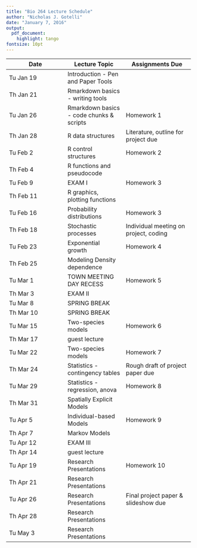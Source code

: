 ```yaml
---
title: "Bio 264 Lecture Schedule"
author: "Nicholas J. Gotelli"
date: "January 7, 2016"
output: 
  pdf_document: 
    highlight: tango
fontsize: 10pt
---
```


Date   | Lecture Topic | Assignments Due
------------- | ------------- | ---------------
Tu Jan 19 | Introduction - Pen and Paper Tools |  |
Th Jan 21 | Rmarkdown basics - writing tools |  |
Tu Jan 26 | Rmarkdown basics - code chunks & scripts | Homework 1
Th Jan 28 | R data structures | Literature, outline for project due
Tu Feb 2 | R control structures |   Homework 2
Th Feb 4 | R functions and pseudocode |  |
Tu Feb 9 | EXAM I |  Homework 3
Th Feb 11 | R graphics, plotting functions |  |
Tu Feb 16 | Probability distributions |  Homework 3
Th Feb 18 | Stochastic processes | Individual meeting on project, coding  |
Tu Feb  23 | Exponential growth |  Homework 4
Th Feb 25 | Modeling Density dependence |  |
Tu Mar 1 | TOWN MEETING DAY RECESS |  Homework 5
Th Mar 3 | EXAM II |  |
Tu Mar 8 | SPRING BREAK |  |
Th Mar 10 | SPRING BREAK |  |
Tu Mar 15 | Two-species models |  Homework 6
Th Mar 17 | guest lecture |  |
Tu Mar 22 | Two-species models |  Homework 7
Th Mar 24 | Statistics - contingency tables | Rough draft of project paper due
Tu Mar 29 | Statistics - regression, anova |  Homework 8
Th Mar 31 | Spatially Explicit Models |  |
Tu Apr 5 | Individual-based Models |  Homework 9
Th Apr 7 | Markov Models |  |
Tu Apr 12 | EXAM III |  |
Th Apr 14 | guest lecture |  |
Tu Apr 19 | Research Presentations |  Homework 10
Th Apr 21 | Research Presentations
Tu Apr 26 | Research Presentations | Final project paper & slideshow due
Th Apr 28 | Research Presentations |  |
Tu May 3 | Research Presentations |  |

